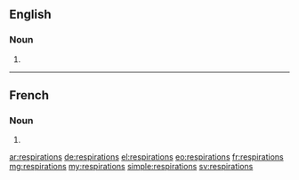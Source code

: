==English==

===Noun===
{{head|en|noun plural form}}

# {{plural of|respiration|lang=en}}

----

==French==

===Noun===
{{head|fr|noun plural form|g=f}}

# {{plural of|respiration|lang=fr}}

[[ar:respirations]]
[[de:respirations]]
[[el:respirations]]
[[eo:respirations]]
[[fr:respirations]]
[[mg:respirations]]
[[my:respirations]]
[[simple:respirations]]
[[sv:respirations]]